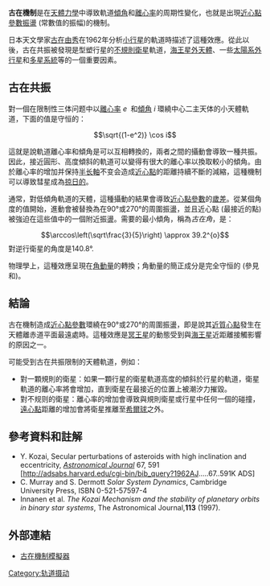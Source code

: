 '''古在機制'''是在[[天體力學|天體力學]]中導致軌道[[傾角|傾角]]和[[離心率|離心率]]的周期性變化，也就是出現[[近心點角|近心點參數]][[振盪|振盪]] (常數值的振幅)的機制。 

日本天文學家[[古在由秀|古在由秀]]在1962年分析[[小行星|小行星]]的軌道時描述了這種效應。從此以後，古在共振被發現是型塑行星的[[不規則衛星|不規則衛星]]軌道，[[海王星外天體|海王星外天體]]、一些[[太陽系外行星|太陽系外行星]]和[[恆星系統#聚星系統|多星系統]]等的一個重要因素。

== 古在共振 ==
對一個在限制性三体问题中以[[離心率|離心率]] <math>e\,\!</math> 和[[傾角|傾角]] <math>i\,\!</math>環繞中心二主天体的小天體軌道，下面的值是守恒的：
 
:<math> \sqrt{(1-e^2)} \cos i</math>

這就是說軌道離心率和傾角是可以互相轉換的，兩者之間的攝動會導致一種共振。因此，接近圓形、高度傾斜的軌道可以變得有很大的離心率以換取較小的傾角。由於離心率的增加并保持[[半长軸|半长軸]]不变会造成[[近心點|近心點]]的距離持續不斷的減縮，這種機制可以導致彗星成為[[掠日彗星|掠日的]]。

通常，對低傾角軌道的天體，這種攝動的結果會導致[[近心點角|近心點參數]]的[[歲差|歲差]]。從某個角度的值開始，進動會被替換為在90°或270°的周圍振盪，並且近心點 (最接近的點)被強迫在這些值中的一個附近振盪。需要的最小傾角，稱為''古在角''，是：

:<math>\arccos\left(\sqrt\frac{3}{5}\right) \approx 39.2^{o}</math>  
對逆行衛星的角度是140.8°.

物理學上，這種效應呈現在[[角動量|角動量]]的轉換；角動量的簡正成分是完全守恒的 (參見{{link-en|賈可比積分|Jacobi integral}}和{{tsl|en|Tisserand's relation|泰瑟瑞參數}})。

== 結論 ==
古在機制造成[[近心點角|近心點參數]]環繞在90°或270°的周圍振盪，即是說其[[拱點|近質心點]]發生在天體離赤道平面最遠處時。這種效應是[[冥王星|冥王星]]的動態受到與[[海王星|海王星]]近距離接觸影響的原因之一。 

可能受到古在共振限制的天體軌道，例如： 
*對一顆規則的衛星：如果一顆行星的衛星軌道高度的傾斜於行星的軌道，衛星軌道的離心率將會增加，直到衛星在最接近的位置上被潮汐力摧毀。
*對不规则的衛星：離心率的增加會導致與規則衛星或行星中任何一個的碰撞，[[拱點|遠心點]]距離的增加會將衛星推離至[[希爾球|希爾球]]之外。

== 參考資料和註解 ==
<references/>
*Y. Kozai, Secular perturbations of asteroids with high inclination and eccentricity, ''[[天文期刊|Astronomical Journal]]'' 67, 591 [http://adsabs.harvard.edu/cgi-bin/bib_query?1962AJ.....67..591K ADS]{{WebCite|url=https://www.webcitation.org/66ytOV2WM?url=http://adsabs.harvard.edu/cgi-bin/bib_query?1962AJ.....67..591K |date=20120417021804 |dateformat=iso }}
*C. Murray and S. Dermott ''Solar System Dynamics'', Cambridge University Press, ISBN 0-521-57597-4
* Innanen et al. ''The Kozai Mechanism and the stability of planetary orbits in binary star systems'', The Astronomical Journal,'''113''' (1997).

== 外部連結 ==
*{{En}}[https://web.archive.org/web/20120227041623/http://www.orbitsimulator.com/gravity/articles/kozai.html 古在機制模擬器]

[[Category:轨道摄动|Category:轨道摄动]]